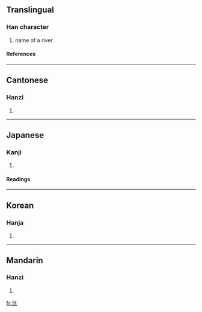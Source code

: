 ==Translingual==
===Han character===
{{Han char|rn=85|rad=水|as=04|sn=7|four=3111<sub>0</sub>|canj=水心心 (EPP)}}
# name of a river
====References====
{{Han ref|kx=0611.200|dkj=17211|dj=1005.020|hdz=31562.020|uh=6C98|ud=27800|bh=A85D|bd=43101}}

----
==Cantonese==
===Hanzi===
{{yue-hanzi|jyut=|y=bei2}}
# {{defn|Cantonese}}

----
==Japanese==
===Kanji===
{{ja-kanji|grade=|rs=水04}}
# {{defn|Japanese}} 
====Readings====
{{ja-readings|on=[[ひ]] (hi), [[び]] (bi)|kun=}}

----
==Korean==
===Hanja===
{{ko-hanja|hangeul=비|eumhun=|rv=bi|mr=pi|y=pi}}
# {{defn|Korean}}

----
==Mandarin==
===Hanzi===
{{cmn-hanzi|pin=[[bǐ]] ([[bi3]])|wg=pi<sup>3</sup>}}
# {{defn|Mandarin}}

[[fr:沘]]